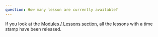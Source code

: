```yaml
---
question: How many lesson are currently available?
---
```


If you look at the [Modules / Lessons section](#lessons-modules), all the lessons with a time stamp have been released.
